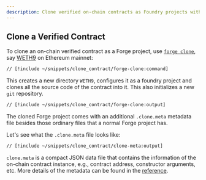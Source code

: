```yaml
---
description: Clone verified on-chain contracts as Foundry projects with source code and metadata using forge clone.
---
```


## Clone a Verified Contract

To clone an on-chain verified contract as a Forge project, use [`forge clone`](/forge/reference/forge-clone), say [WETH9](https://etherscan.io/address/0xc02aaa39b223fe8d0a0e5c4f27ead9083c756cc2) on Ethereum mainnet:

```sh
// [!include ~/snippets/clone_contract/forge-clone:command]
```

This creates a new directory `WETH9`, configures it as a foundry project and clones all the source code of the contract into it. This also initializes a new `git` repository.

```sh
// [!include ~/snippets/clone_contract/forge-clone:output]
```

The cloned Forge project comes with an additional `.clone.meta` metadata file besides those ordinary files that a normal Forge project has.

Let's see what the `.clone.meta` file looks like:

```sh
// [!include ~/snippets/clone_contract/clone-meta:output]
```

`clone.meta` is a compact JSON data file that contains the information of the on-chain contract instance, e.g., contract address, constructor arguments, etc. More details of the metadata can be found in the [reference](/forge/reference/forge-clone).
